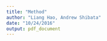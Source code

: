 ```yaml
---
title: "Method"
author: "Liang Hao, Andrew Shibata"
date: "10/24/2016"
output: pdf_document
---
```

